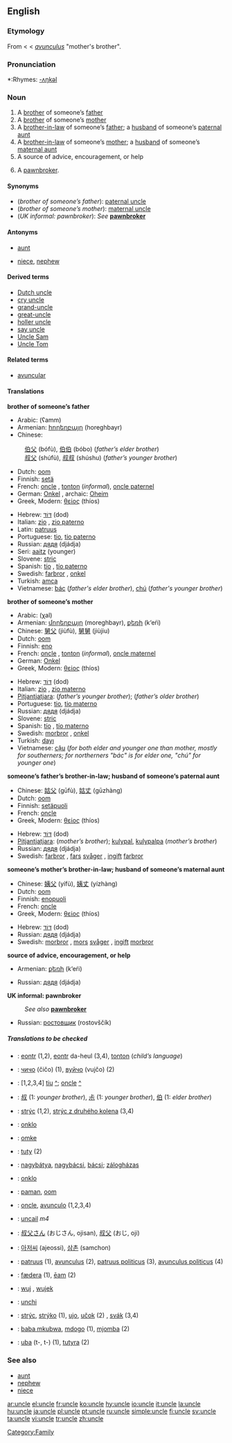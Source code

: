 ==English==

===Etymology===
From {{ME.}} < {{OF.}} < {{L.}} ''[[avunculus]]'' "mother's brother".

===Pronunciation===
*:Rhymes: [[Rhymes:English:-ʌŋkəl|-ʌŋkəl]]

===Noun===
{{en-noun}}

# A [[brother]] of someone’s [[father]]
# A [[brother]] of someone’s [[mother]]
# A [[brother-in-law]] of someone’s [[father]]; a [[husband]] of someone’s [[paternal aunt]]
# A [[brother-in-law]] of someone’s [[mother]]; a [[husband]] of someone’s [[maternal aunt]]
# A source of advice, encouragement, or help
# {{cattag|UK|informal}} A [[pawnbroker]].

====Synonyms====
*(''brother of someone’s father''): [[paternal uncle]]
*(''brother of someone’s mother''): [[maternal uncle]]
*(''UK informal: pawnbroker''): ''See'' '''[[pawnbroker]]'''

====Antonyms====
*{{italbrac|with regard to gender}} [[aunt]]
*{{italbrac|with regard to ancestry}} [[niece]], [[nephew]]

====Derived terms====
*[[Dutch uncle]]
*[[cry uncle]]
*[[grand-uncle]]
*[[great-uncle]]
*[[holler uncle]]
*[[say uncle]]
*[[Uncle Sam]]
*[[Uncle Tom]]

====Related terms====
*[[avuncular]]

====Translations====
'''brother of someone’s father'''
{{top}}
*Arabic: {{ARchar|[[عم]]}} (ʕamm) {{m}}
*Armenian: [[հորեղբայր]] (horeghbayr)
*Chinese:
: [[伯父]] (bófù), [[伯伯]] (bóbo) (''father’s elder brother'')
: [[叔父]] (shúfù), [[叔叔]] (shúshu) (''father’s younger brother'')
*Dutch: [[oom#Dutch|oom]] {{m}}
*Finnish: [[setä]]
*French: [[oncle]] {{m}}, [[tonton]] {{m}} (''informal''), [[oncle paternel]] {{m}}
*German: [[Onkel]] {{m}}, archaic: [[Oheim]] {{m}}
*Greek, Modern: [[θείος]] (thíos) {{m}}
{{mid}}
*Hebrew: [[דוד|דּוֹד]] (dod) {{m}}
*Italian: [[zio]] {{m}}, [[zio paterno]] {{m}}
*Latin: [[patruus]] {{m}}
*Portuguese: [[tio]], [[tio paterno]]
*Russian: [[дядя]] (djádja) {{m}}
*Seri: [[aaitz]] (younger)
*Slovene: [[stric]] {{m}}
*Spanish: [[tío]] {{m}}, [[tío paterno]] {{m}}
*Swedish: [[farbror]] {{c}}, [[onkel]] {{c}}
*Turkish: [[amca]]
*Vietnamese: [[bác]] (''father's elder brother''), [[chú]] (''father's younger brother'')
{{bottom}}

'''brother of someone’s mother'''
{{top}}
*Arabic: {{ARchar|[[خال]]}} (χal) {{m}} 
*Armenian: [[մորեղբայր]] (moreghbayr), [[քեռի]] (k‘eŕi)
*Chinese: [[舅父]] (jiùfù), [[舅舅]] (jiùjiu)
*Dutch: [[oom#Dutch|oom]] {{m}}
*Finnish: [[eno]]
*French: [[oncle]] {{m}}, [[tonton]] {{m}} (''informal''), [[oncle maternel]] {{m}}
*German: [[Onkel]] {{m}}
*Greek, Modern: [[θείος]] (thíos) {{m}}
{{mid}}
*Hebrew: [[דוד|דּוֹד]] (dod) {{m}}
*Italian: [[zio]] {{m}}, [[zio materno]] {{m}}
*[[Pitjantjatjara]]: {{Unicode|[[mama maḻatja]]}} (''father’s younger brother''); {{Unicode|[[mama puḻka]]}} (''father’s older brother'')
*Portuguese: [[tio]], [[tio materno]]
*Russian: [[дядя]] (djádja) {{m}}
*Slovene: [[stric]] {{m}}
*Spanish: [[tío]] {{m}}, [[tío materno]] {{m}}
*Swedish: [[morbror]] {{c}}, [[onkel]] {{c}}
*Turkish: [[dayı]]
*Vietnamese: [[cậu]] (''for both elder and younger one than mother, mostly for southerners; for northerners "bác" is for elder one, "chú" for younger one'')
{{bottom}}

'''someone’s father’s brother-in-law; husband of someone’s paternal aunt'''
{{top}}
*Chinese: [[姑父]] (gūfù), [[姑丈]] (gūzhàng)
*Dutch: [[oom#Dutch|oom]] {{m}}
*Finnish: [[setäpuoli]]
*French: [[oncle]] {{m}}
*Greek, Modern: [[θείος]] (thíos) {{m}}
{{mid}}
*Hebrew: [[דוד|דּוֹד]] (dod) {{m}}
*[[Pitjantjatjara]]: {{Unicode|[[kamuṟu]]}} (''mother’s brother''); [[kulypal]], [[kulypalpa]] (''mother’s brother'')
*Russian: [[дядя]] (djádja) {{m}}
*Swedish: [[farbror]] {{c}}, [[far]]s [[svåger]] {{c}}, [[ingift]] [[farbror]] {{c}}
{{bottom}}

'''someone’s mother’s brother-in-law; husband of someone’s maternal aunt'''
{{top}}
*Chinese: [[姨父]] (yífù), [[姨丈]] (yízhàng)
*Dutch: [[oom#Dutch|oom]] {{m}}
*Finnish: [[enopuoli]]
*French: [[oncle]] {{m}}
*Greek, Modern: [[θείος]] (thíos) {{m}}
{{mid}}
*Hebrew: [[דוד|דּוֹד]] (dod) {{m}}
*Russian: [[дядя]] (djádja) {{m}}
*Swedish: [[morbror]] {{c}}, [[mor]]s [[svåger]] {{c}}, [[ingift]] [[morbror]] {{c}}
{{bottom}}

'''source of advice, encouragement, or help'''
{{top}}
*Armenian: [[քեռի]] (k‘eŕi)
{{mid}}
*Russian: [[дядя]] (djádja) {{m}}
{{bottom}}

'''UK informal: pawnbroker'''
:''See also'' '''[[pawnbroker]]'''
<!--Add INFORMAL terms to this table, where these exist-->
{{top}}
{{mid}}
*Russian: [[ростовщик]] (rostovščík) {{m}}
{{bottom}}

=====Translations to be checked=====
{{checktrans}}

*{{ttbc|Breton}}: [[eontr]] {{m}} (1,2), [[eontr]] da-heul (3,4), [[tonton]] {{m}} (''child’s language'')
*{{ttbc|Bulgarian}}: [[чичо]] (čičo) {{m}} (1), [[вуйчо]] (vujčo) {{m}} (2)
*{{ttbc|Catalan}}: [1,2,3,4] [[tiu]] {{m}} [[:ca:tiu|^]]; [[oncle]] {{m}} [[:ca:oncle|^]]
*{{ttbc|CJKV Characters}}: [[叔]] (1: ''younger brother''), [[尗]] (1: ''younger brother''), [[伯]] (1: ''elder brother'')
*{{ttbc|Czech}}: [[strýc]] (1,2), [[strýc z druhého kolena]] (3,4) {{m}}
*{{ttbc|Esperanto}}: [[onklo]]
*{{ttbc|Frisian}}: [[omke]] {{m}}
*{{ttbc|Guaraní}}: [[tuty]] (2)
*{{ttbc|Hungarian}}: [[nagybátya]], [[nagybácsi]], [[bácsi]]; [[zálogházas]]
*{{ttbc|Ido}}: [[onklo]]
*{{ttbc|Indonesian}}: [[paman]], [[oom]]
*{{ttbc|Interlingua}}: [[oncle]], [[avunculo]] (1,2,3,4)
*{{ttbc|Irish}}: [[uncail]] ''m4''
*{{ttbc|Japanese}}: [[叔父さん]] (おじさん, ojisan), [[叔父]] (おじ, oji)
*{{ttbc|Korean}}: [[아저씨]] (ajeossi), [[삼촌]] (samchon)
*{{ttbc|Latin}}: [[patruus]] (1), [[avunculus]] (2), [[patruus politicus]] (3), [[avunculus politicus]] (4)
*{{ttbc|Old English}}: [[fædera]] (1), [[eam|ēam]] (2)
*{{ttbc|Polish}}: [[wuj]] {{m}}, [[wujek]] {{m}}
*{{ttbc|Romanian}}: [[unchi]] {{m}}
*{{ttbc|Slovak}}: [[strýc]], [[strýko]] (1), [[ujo]], [[učok]] (2) {{m}}, [[svák]] (3,4) {{m}}
*{{ttbc|Swahili}}: [[baba mkubwa]], [[mdogo]] (1), [[mjomba]] (2)
*{{ttbc|Tupinambá}}: [[uba]] (t-, t-) (1), [[tutyra]] (2)

===See also===
*[[aunt]]
*[[nephew]]
*[[niece]]

[[Category:Family]]

[[ar:uncle]]
[[el:uncle]]
[[fr:uncle]]
[[ko:uncle]]
[[hy:uncle]]
[[io:uncle]]
[[it:uncle]]
[[la:uncle]]
[[hu:uncle]]
[[ja:uncle]]
[[pl:uncle]]
[[pt:uncle]]
[[ru:uncle]]
[[simple:uncle]]
[[fi:uncle]]
[[sv:uncle]]
[[ta:uncle]]
[[vi:uncle]]
[[tr:uncle]]
[[zh:uncle]]
